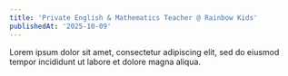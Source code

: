 ```yaml
---
title: 'Private English & Mathematics Teacher @ Rainbow Kids'
publishedAt: '2025-10-09'
---
```


Lorem ipsum dolor sit amet, consectetur adipiscing elit, sed do eiusmod tempor incididunt ut labore et dolore magna aliqua.

